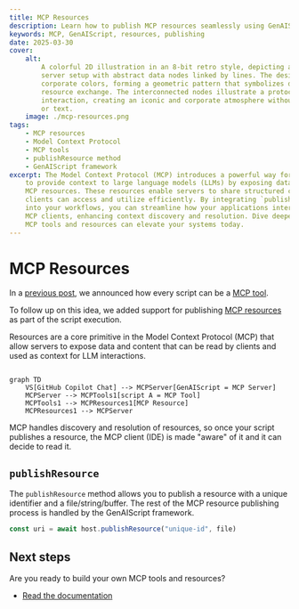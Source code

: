 ```yaml
---
title: MCP Resources
description: Learn how to publish MCP resources seamlessly using GenAIScript.
keywords: MCP, GenAIScript, resources, publishing
date: 2025-03-30
cover:
    alt:
        A colorful 2D illustration in an 8-bit retro style, depicting a stylized
        server setup with abstract data nodes linked by lines. The design uses five
        corporate colors, forming a geometric pattern that symbolizes data and
        resource exchange. The interconnected nodes illustrate a protocol for
        interaction, creating an iconic and corporate atmosphere without any people
        or text.
    image: ./mcp-resources.png
tags:
    - MCP resources
    - Model Context Protocol
    - MCP tools
    - publishResource method
    - GenAIScript framework
excerpt: The Model Context Protocol (MCP) introduces a powerful way for scripts
    to provide context to large language models (LLMs) by exposing data through
    MCP resources. These resources enable servers to share structured content that
    clients can access and utilize efficiently. By integrating `publishResource`
    into your workflows, you can streamline how your applications interact with
    MCP clients, enhancing context discovery and resolution. Dive deeper into how
    MCP tools and resources can elevate your systems today.
---
```



<BlogNarration />

# MCP Resources

In a [previous post](/genaiscript/blog/scripts-as-mcp-tools/),
we announced how every script can be a [MCP tool](https://modelcontextprotocol.io/docs/concepts/tools).

To follow up on this idea, we added support for publishing [MCP resources](https://modelcontextprotocol.io/docs/concepts/resources)
as part of the script execution.

Resources are a core primitive in the Model Context Protocol (MCP)
that allow servers to expose data and content that can be read by clients and used as context for LLM interactions.

```mermaid

graph TD
    VS[GitHub Copilot Chat] --> MCPServer[GenAIScript = MCP Server]
    MCPServer --> MCPTools1[script A = MCP Tool]
    MCPTools1 --> MCPResources1[MCP Resource]
    MCPResources1 --> MCPServer
```

MCP handles discovery and resolution of resources, so once your script publishes a resource,
the MCP client (IDE) is made "aware" of it and it can decide to read it.

## `publishResource`

The `publishResource` method allows you to publish a resource with a unique identifier and a file/string/buffer.
The rest of the MCP resource publishing process is handled by the GenAIScript framework.

```js
const uri = await host.publishResource("unique-id", file)
```

## Next steps

Are you ready to build your own MCP tools and resources?

- [Read the documentation](/genaiscript/reference/scripts/mcp-server#resources)
